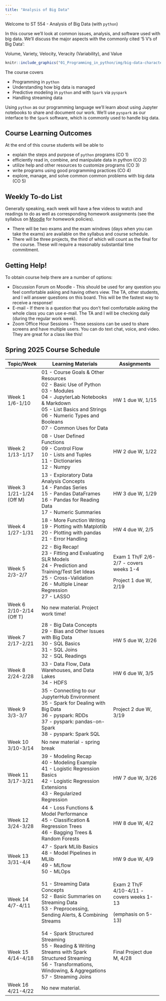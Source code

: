```yaml
---
title: "Analysis of Big Data"
---
```


Welcome to ST 554 - Analysis of Big Data (with `python`)

In this course we'll look at common issues, analysis, and software used with big data. We'll discuss the major aspects with the commonly cited '5 V's of Big Data':

Volume, Variety, Velocity, Veracity (Variability), and Value

```r
knitr::include_graphics("01_Programming_in_python/img/big-data-characteristics.png")
```

The course covers

-   Programming in `python`
-   Understanding how big data is managed
-   Predictive modeling in `python` and with `Spark` via `pyspark`
-   Handling streaming data

Using `python` as our programming language we'll learn about using Jupyter notebooks to share and document our work. We'll use `pyspark` as our interface to the `Spark` software, which is commonly used to handle big data.

## Course Learning Outcomes

At the end of this course students will be able to

-   explain the steps and purpose of `python` programs (CO 1)
-   efficiently read in, combine, and manipulate data in python (CO 2)
-   utilize help and other resources to customize programs (CO 3)
-   write programs using good programming practices (CO 4)
-   explore, manage, and solve common common problems with big data (CO 5)

## Weekly To-do List

Generally speaking, each week will have a few videos to watch and readings to do as well as corresponding homework assignments (see the syllabus on [Moodle](https://wolfware.ncsu.edu) for homework policies).

-   There will be two exams and the exam windows (days when you can take the exams) are available on the syllabus and course schedule.
-   There will be three projects, the third of which will count as the final for the course. These will require a reasonably substantial time commitment.

## Getting Help!

To obtain course help there are a number of options:

-   Discussion Forum on Moodle - This should be used for any question you feel comfortable asking and having others view. The TA, other students, and I will answer questions on this board. This will be the fastest way to receive a response!
-   E-mail - If there is a question that you don't feel comfortable asking the whole class you can use e-mail. The TA and I will be checking daily (during the regular work week).
-   Zoom Office Hour Sessions - These sessions can be used to share screens and have multiple users. You can do text chat, voice, and video. They are great for a class like this!

## Spring 2025 Course Schedule

+-------------------+-----------------------------------------------------------------+-------------------------------------------+
| Topic/Week        | Learning Materials                                              | Assignments                               |
+===================+=================================================================+===========================================+
| Week 1\           | 01 - Course Goals & Other Resources\                            | HW 1 due W, 1/15                          |
| 1/6-1/10          | 02 - Basic Use of Python\                                       |                                           |
|                   | 03 - Modules\                                                   |                                           |
|                   | 04 - JupyterLab Notebooks & Markdown\                           |                                           |
|                   | 05 - List Basics and Strings\                                   |                                           |
|                   | 06 - Numeric Types and Booleans\                                |                                           |
|                   | 07 - Common Uses for Data                                       |                                           |
+-------------------+-----------------------------------------------------------------+-------------------------------------------+
| Week 2\           | 08 - User Defined Functions\                                    | HW 2 due W, 1/22                          |
| 1/13-1/17         | 09 - Control Flow\                                              |                                           |
|                   | 10 - Lists and Tuples\                                          |                                           |
|                   | 11 - Dictionaries\                                              |                                           |
|                   | 12 - Numpy                                                      |                                           |
+-------------------+-----------------------------------------------------------------+-------------------------------------------+
| Week 3\           | 13 - Exploratory Data Analysis Concepts\                        | HW 3 due W, 1/29                          |
| 1/21-1/24 (Off M) | 14 - Pandas Series\                                             |                                           |
|                   | 15 - Pandas DataFrames\                                         |                                           |
|                   | 16 - Pandas for Reading Data\                                   |                                           |
|                   | 17 - Numeric Summaries                                          |                                           |
+-------------------+-----------------------------------------------------------------+-------------------------------------------+
| Week 4\           | 18 - More Function Writing\                                     | HW 4 due W, 2/5                           |
| 1/27-1/31         | 19 - Plotting with Matplotlib\                                  |                                           |
|                   | 20 - Plotting with pandas\                                      |                                           |
|                   | 21 - Error Handling                                             |                                           |
+-------------------+-----------------------------------------------------------------+-------------------------------------------+
| Week 5\           | 22 - Big Recap!\                                                | Exam 1 Th/F 2/6-2/7 - covers weeks 1-4    |
| 2/3-2/7           | 23 - Fitting and Evaluating SLR Models\                         |                                           |
|                   | 24 - Prediction and Training/Test Set Ideas\                    | Project 1 due W, 2/19                     |
|                   | 25 - Cross-Validation\                                          |                                           |
|                   | 26 - Multiple Linear Regression\                                |                                           |
|                   | 27 - LASSO                                                      |                                           |
+-------------------+-----------------------------------------------------------------+-------------------------------------------+
| Week 6\           | No new material. Project work time!                             |                                           |
| 2/10-2/14 (Off T) |                                                                 |                                           |
+-------------------+-----------------------------------------------------------------+-------------------------------------------+
| Week 7\           | 28 - Big Data Concepts\                                         | HW 5 due W, 2/26                          |
| 2/17-2/21         | 29 - Bias and Other Issues with Big Data\                       |                                           |
|                   | 30 - SQL Basics\                                                |                                           |
|                   | 31 - SQL Joins\                                                 |                                           |
|                   | 32 - SQL Readings                                               |                                           |
+-------------------+-----------------------------------------------------------------+-------------------------------------------+
| Week 8\           | 33 - Data Flow, Data Warehouses, and Data Lakes\                | HW 6 due W, 3/5                           |
| 2/24-2/28         | 34 - HDFS                                                       |                                           |
+-------------------+-----------------------------------------------------------------+-------------------------------------------+
| Week 9\           | 35 - Connecting to our JupyterHub Environment\                  | Project 2 due W, 3/19                     |
| 3/3-3/7           | 35 - Spark for Dealing with Big Data\                           |                                           |
|                   | 36 - pyspark: RDDs\                                             |                                           |
|                   | 37 - pyspark: pandas-on-Spark\                                  |                                           |
|                   | 38 - pyspark: Spark SQL                                         |                                           |
+-------------------+-----------------------------------------------------------------+-------------------------------------------+
| Week 10\          | No new material - spring break                                  |                                           |
| 3/10-3/14         |                                                                 |                                           |
+-------------------+-----------------------------------------------------------------+-------------------------------------------+
| Week 11\          | 39 - Modeling Recap\                                            | HW 7 due W, 3/26                          |
| 3/17-3/21         | 40 - Modeling Example\                                          |                                           |
|                   | 41 - Logistic Regression Basics\                                |                                           |
|                   | 42 - Logistic Regression Extensions\                            |                                           |
|                   | 43 - Regularized Regression                                     |                                           |
+-------------------+-----------------------------------------------------------------+-------------------------------------------+
| Week 12\          | 44 - Loss Functions & Model Performance\                        | HW 8 due W, 4/2                           |
| 3/24-3/28         | 45 - Classification & Regression Trees\                         |                                           |
|                   | 46 - Bagging Trees & Random Forests                             |                                           |
+-------------------+-----------------------------------------------------------------+-------------------------------------------+
| Week 13\          | 47 - Spark MLlib Basics\                                        | HW 9 due W, 4/9                           |
| 3/31-4/4          | 48 - Model Pipelines in MLlib\                                  |                                           |
|                   | 49 - MLflow\                                                    |                                           |
|                   | 50 - MLOps                                                      |                                           |
+-------------------+-----------------------------------------------------------------+-------------------------------------------+
| Week 14\          | 51 - Streaming Data Concepts\                                   | Exam 2 Th/F 4/10-4/11 - covers weeks 1-13 |
| 4/7-4/11          | 52 - Basic Summaries on Streaming Data\                         |                                           |
|                   | 53 - Preprocessing, Sending Alerts, & Combining Streams         | (emphasis on 5-13)                        |
+-------------------+-----------------------------------------------------------------+-------------------------------------------+
| Week 15\          | 54 - Spark Structured Streaming\                                | Final Project due M, 4/28                 |
| 4/14-4/18         | 55 - Reading & Writing Streams with Spark Structured Streaming\ |                                           |
|                   | 56 - Transformations, Windowing, & Aggregations\                |                                           |
|                   | 57 - Streaming Joins                                            |                                           |
+-------------------+-----------------------------------------------------------------+-------------------------------------------+
| Week 16\          | No new material.                                                |                                           |
| 4/21-4/22         |                                                                 |                                           |
+-------------------+-----------------------------------------------------------------+-------------------------------------------+
